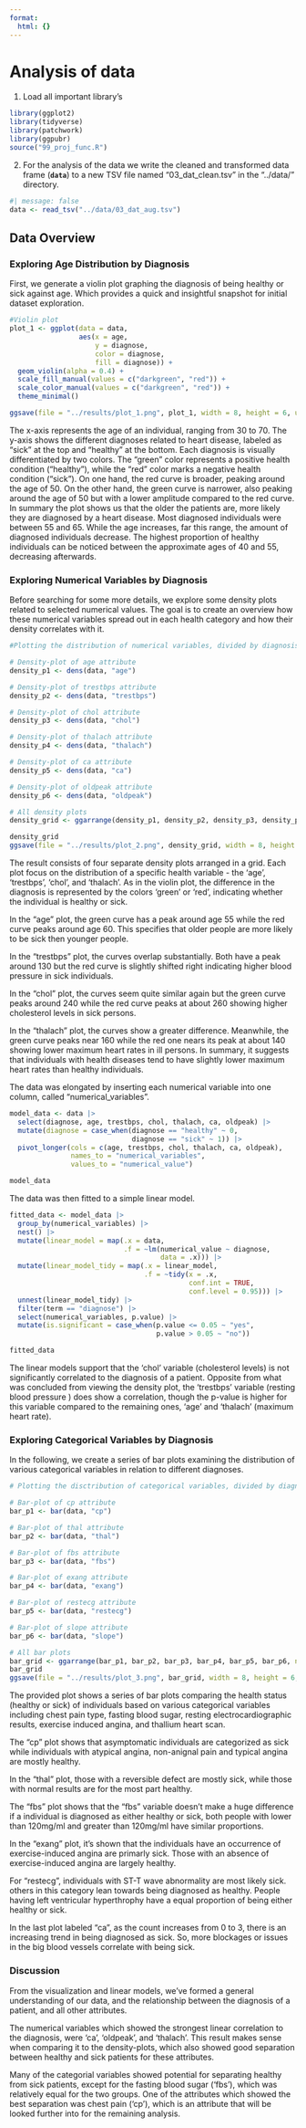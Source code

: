 ```yaml
---
format:
  html: {}
---
```


# Analysis of data

1.  Load all important library's

```r
library(ggplot2)
library(tidyverse)
library(patchwork)
library(ggpubr)
source("99_proj_func.R")
```

2.  For the analysis of the data we write the cleaned and transformed data frame (**`data`**) to a new TSV file named "03_dat_clean.tsv" in the "../data/" directory.

```r
#| message: false
data <- read_tsv("../data/03_dat_aug.tsv")
```

## Data Overview

### **Exploring Age Distribution by Diagnosis**

First, we generate a violin plot graphing the diagnosis of being healthy or sick against age. Which provides a quick and insightful snapshot for initial dataset exploration.

```r
#Violin plot
plot_1 <- ggplot(data = data,
                 aes(x = age,
                     y = diagnose,
                     color = diagnose,
                     fill = diagnose)) +
  geom_violin(alpha = 0.4) +
  scale_fill_manual(values = c("darkgreen", "red")) +
  scale_color_manual(values = c("darkgreen", "red")) +
  theme_minimal()

ggsave(file = "../results/plot_1.png", plot_1, width = 8, height = 6, units = "in")
```

The x-axis represents the age of an individual, ranging from 30 to 70. The y-axis shows the different diagnoses related to heart disease, labeled as "sick" at the top and "healthy" at the bottom. Each diagnosis is visually differentiated by two colors. The "green" color represents a positive health condition ("healthy"), while the "red" color marks a negative health condition ("sick"). On one hand, the red curve is broader, peaking around the age of 50. On the other hand, the green curve is narrower, also peaking around the age of 50 but with a lower amplitude compared to the red curve. In summary the plot shows us that the older the patients are, more likely they are diagnosed by a heart disease. Most diagnosed individuals were between 55 and 65. While the age increases, far this range, the amount of diagnosed individuals decrease. The highest proportion of healthy individuals can be noticed between the approximate ages of 40 and 55, decreasing afterwards.

### **Exploring Numerical Variables by Diagnosis**

Before searching for some more details, we explore some density plots related to selected numerical values. The goal is to create an overview how these numerical variables spread out in each health category and how their density correlates with it.

```r
#Plotting the distribution of numerical variables, divided by diagnosis

# Density-plot of age attribute
density_p1 <- dens(data, "age")

# Density-plot of trestbps attribute
density_p2 <- dens(data, "trestbps")

# Density-plot of chol attribute
density_p3 <- dens(data, "chol")

# Density-plot of thalach attribute
density_p4 <- dens(data, "thalach")

# Density-plot of ca attribute
density_p5 <- dens(data, "ca")

# Density-plot of oldpeak attribute
density_p6 <- dens(data, "oldpeak")

# All density plots
density_grid <- ggarrange(density_p1, density_p2, density_p3, density_p4, density_p5, density_p6, ncol=2, nrow=3, common.legend = TRUE, legend = "bottom")

density_grid
ggsave(file = "../results/plot_2.png", density_grid, width = 8, height = 6, units = "in")

```

The result consists of four separate density plots arranged in a grid. Each plot focus on the distribution of a specific health variable - the 'age', 'trestbps', 'chol', and 'thalach'. As in the violin plot, the difference in the diagnosis is represented by the colors 'green' or 'red', indicating whether the individual is healthy or sick.

In the "age" plot, the green curve has a peak around age 55 while the red curve peaks around age 60. This specifies that older people are more likely to be sick then younger people.

In the "trestbps" plot, the curves overlap substantially. Both have a peak around 130 but the red curve is slightly shifted right indicating higher blood pressure in sick individuals.

In the "chol" plot, the curves seem quite similar again but the green curve peaks around 240 while the red curve peaks at about 260 showing higher cholesterol levels in sick persons.

In the "thalach" plot, the curves show a greater difference. Meanwhile, the green curve peaks near 160 while the red one nears its peak at about 140 showing lower maximum heart rates in ill persons. In summary, it suggests that individuals with health diseases tend to have slightly lower maximum heart rates than healthy individuals.

The data was elongated by inserting each numerical variable into one column, called "numerical_variables".

```r
model_data <- data |>
  select(diagnose, age, trestbps, chol, thalach, ca, oldpeak) |>
  mutate(diagnose = case_when(diagnose == "healthy" ~ 0,
                              diagnose == "sick" ~ 1)) |>
  pivot_longer(cols = c(age, trestbps, chol, thalach, ca, oldpeak),
               names_to = "numerical_variables",
               values_to = "numerical_value")

model_data
```

The data was then fitted to a simple linear model.

```r
fitted_data <- model_data |>
  group_by(numerical_variables) |>
  nest() |>
  mutate(linear_model = map(.x = data,
                            .f = ~lm(numerical_value ~ diagnose,
                                     data = .x))) |> 
  mutate(linear_model_tidy = map(.x = linear_model,
                                 .f = ~tidy(x = .x,
                                            conf.int = TRUE,
                                            conf.level = 0.95))) |>
  unnest(linear_model_tidy) |>
  filter(term == "diagnose") |>
  select(numerical_variables, p.value) |>
  mutate(is.significant = case_when(p.value <= 0.05 ~ "yes",
                                    p.value > 0.05 ~ "no"))

fitted_data
```

The linear models support that the 'chol' variable (cholesterol levels) is not significantly correlated to the diagnosis of a patient. Opposite from what was concluded from viewing the density plot, the 'trestbps' variable (resting blood pressure ) does show a correlation, though the p-value is higher for this variable compared to the remaining ones, 'age' and 'thalach' (maximum heart rate).

### **Exploring Categorical Variables by Diagnosis**

In the following, we create a series of bar plots examining the distribution of various categorical variables in relation to different diagnoses.

```r
# Plotting the disctribution of categorical variables, divided by diagnosis

# Bar-plot of cp attribute
bar_p1 <- bar(data, "cp")

# Bar-plot of thal attribute
bar_p2 <- bar(data, "thal")

# Bar-plot of fbs attribute
bar_p3 <- bar(data, "fbs")

# Bar-plot of exang attribute
bar_p4 <- bar(data, "exang")

# Bar-plot of restecg attribute
bar_p5 <- bar(data, "restecg")

# Bar-plot of slope attribute
bar_p6 <- bar(data, "slope")

# All bar plots
bar_grid <- ggarrange(bar_p1, bar_p2, bar_p3, bar_p4, bar_p5, bar_p6, ncol = 2, nrow = 3, common.legend = TRUE, legend = "bottom")
bar_grid
ggsave(file = "../results/plot_3.png", bar_grid, width = 8, height = 6, units = "in")

```

The provided plot shows a series of bar plots comparing the health status (healthy or sick) of individuals based on various categorical variables including chest pain type, fasting blood sugar, resting electrocardiographic results, exercise induced angina, and thallium heart scan.

The "cp" plot shows that asymptomatic individuals are categorized as sick while individuals with atypical angina, non-anignal pain and typical angina are mostly healthy.

In the "thal" plot, those with a reversible defect are mostly sick, while those with normal results are for the most part healthy.

The "fbs" plot shows that the "fbs" variable doesn't make a huge difference if a individual is diagnosed as either healthy or sick, both people with lower than 120mg/ml and greater than 120mg/ml have similar proportions.

In the "exang" plot, it's shown that the individuals have an occurrence of exercise-induced angina are primarly sick. Those with an absence of exercise-induced angina are largely healthy.

For "restecg", individuals with ST-T wave abnormality are most likely sick. others in this category lean towards being diagnosed as healthy. People having left ventricular hyperthrophy have a equal proportion of being either healthy or sick.

In the last plot labeled "ca", as the count increases from 0 to 3, there is an increasing trend in being diagnosed as sick. So, more blockages or issues in the big blood vessels correlate with being sick.

### Discussion

From the visualization and linear models, we've formed a general understanding of our data, and the relationship between the diagnosis of a patient, and all other attributes. 

The numerical variables which showed the strongest linear correlation to the diagnosis, were 'ca', 'oldpeak', and 'thalach'. This result makes sense when comparing it to the density-plots, which also showed good separation between healthy and sick patients for these attributes. 

Many of the categorial variables showed potential for separating healthy from sick patients, except for the fasting blood sugar ('fbs'), which was relatively equal for the two groups. One of the attributes which showed the best separation was chest pain ('cp'), which is an attribute that will be looked further into for the remaining analysis.

